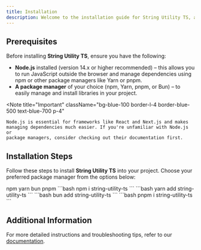 ```yaml
---
title: Installation
description: Welcome to the installation guide for String Utility TS, a lightweight library for JavaScript and TypeScript developers. Whether you're building a new project or enhancing an existing one, integrating String Utility TS is quick and straightforward. Follow the steps below to get started!
---
```


## Prerequisites

Before installing **String Utility TS**, ensure you have the following:

-   **Node.js** installed (version 14.x or higher recommended) – this allows you to run JavaScript outside the browser and manage dependencies using npm or other package managers like Yarn or pnpm.
-   **A package manager** of your choice (npm, Yarn, pnpm, or Bun) – to easily manage and install libraries in your project.

<Note
    title="Important"
    className="bg-blue-100 border-l-4 border-blue-500 text-blue-700 p-4"
>
    Node.js is essential for frameworks like React and Next.js and makes
    managing dependencies much easier. If you're unfamiliar with Node.js or
    package managers, consider checking out their documentation first.
</Note>

## Installation Steps

Follow these steps to install **String Utility TS** into your project. Choose your preferred package manager from the options below:

<Stepper>
<StepperItem title="Install the library">

<Tabs defaultValue="npm" className="pt-5 pb-1">
  <TabsList className="">
    <TabsTrigger value="npm">npm</TabsTrigger>
    <TabsTrigger value="yarn">yarn</TabsTrigger>
    <TabsTrigger value="bun">bun</TabsTrigger>
    <TabsTrigger value="pnpm">pnpm</TabsTrigger>
  </TabsList>

  <TabsContent value="npm">
  ```bash
  npm i string-utility-ts 
   ```
   </TabsContent>
  <TabsContent value="yarn">
  ```bash
  yarn add string-utility-ts
    ```
  </TabsContent>
  <TabsContent value="bun">
  ```bash
  bun add string-utility-ts 
   ```
   </TabsContent>
  <TabsContent value="pnpm">
  ```bash
  pnpm i string-utility-ts
    ```
  </TabsContent>
</Tabs>

</StepperItem>

</Stepper>

## Additional Information

For more detailed instructions and troubleshooting tips, refer to our [documentation](/docs/string-utility-ts/introduction).

